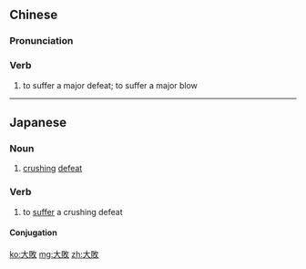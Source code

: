 {{also|大败}}
==Chinese==
{{zh-forms|s=大败}}

===Pronunciation===
{{zh-pron
|m=dàbài
|c=daai6 baai6
|cat=v
}}

===Verb===
{{zh-verb}}

# {{lb|zh|literary}} to suffer a major defeat; to suffer a major blow

----

==Japanese==
{{ja-kanjitab|たい|はい|yomi=o}}

===Noun===
{{ja-noun|たいはい}}

# [[crushing]] [[defeat]]

===Verb===
{{ja-verb-suru|たいはい}}

# to [[suffer]] a crushing defeat

====Conjugation====
{{ja-suru|たいはい}}

[[ko:大敗]]
[[mg:大敗]]
[[zh:大敗]]